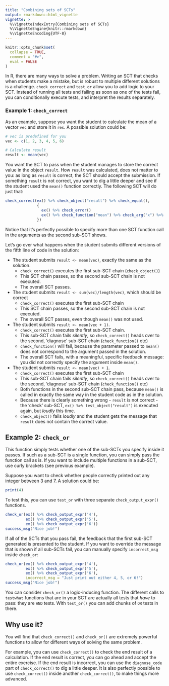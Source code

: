 ```yaml
---
title: "Combining sets of SCTs"
output: rmarkdown::html_vignette
vignette: >
  %\VignetteIndexEntry{Combining sets of SCTs}
  %\VignetteEngine{knitr::rmarkdown}
  %\VignetteEncoding{UTF-8}
---
```


```r
knitr::opts_chunk$set(
  collapse = TRUE,
  comment = "#>",
  eval = FALSE
)
```

In R, there are many ways to solve a problem. Writing an SCT that checks when students make a mistake, but is robust to multiple different solutions is a challenge. `check_correct` and `test_or` allow you to add logic to your SCT. Instead of running all tests and failing as soon as one of the tests fail, you can conditionally execute tests, and interpret the results separately.

### Example 1: `check_correct`

As an example, suppose you want the student to calculate the mean of a vector `vec` and store it in `res`. A possible solution could be:

```r
# vec is predefined for you
vec <- c(1, 2, 3, 4, 5, 6)

# Calculate result
result <- mean(vec)
```

You want the SCT to pass when the student manages to store the correct value in the object `result`. How `result` was calculated, does not matter to you: as long as `result` is correct, the SCT should accept the submission. If something `result` is not correct, you want to dig a little deeper and see if the student used the `mean()` function correctly. The following SCT will do just that:

```r
check_correct(ex() %>% check_object("result") %>% check_equal(),
              {
                ex() %>% check_error()
                ex() %>% check_function("mean") %>% check_arg("x") %>% check_equal()
              })
```

Notice that it's perfectly possible to specify more than one SCT function call in the arguments as the second sub-SCT shows.

Let's go over what happens when the student submits different versions of the fifth line of code in the solution:

- The student submits `result <- mean(vec)`, exactly the same as the solution.
  + `check_correct()` executes the first sub-SCT chain (`check_object()`)
  + This SCT chain passes, so the second sub-SCT chain is not executed.
  + The overall SCT passes.
- The student submits `result <- sum(vec)/length(vec)`, which should be correct
  + `check_correct()` executes the first sub-SCT chain
  + This SCT chain passes, so the second sub-SCT chain is not executed.
  + The overall SCT passes, even though `mean()` was not used.
- The student submits `result <- mean(vec + 1)`.
  + `check_correct()` executes the first sub-SCT chain.
  + This sub-SCT chain fails _silently_, so `check_correct()` heads over to the second, 'diagnose' sub-SCT chain (`check_function()` etc)
  + `check_function()` will fail, because the parameter passed to `mean()` does not correspond to the argument passed in the solution.
  + The overall SCT fails, with a meaningful, specific feedback message: you did not correctly specify the argument inside `mean()`.
- The student submits `result <- mean(vec) + 1`.
  + `check_correct()` executes the first sub-SCT chain
  + This sub-SCT chain fails _silently_, so `check_correct()` heads over to the second, 'diagnose' sub-SCT chain (`check_function()` etc)
  + Both functions in the second sub-SCT chain pass, because `mean()` is called in exactly the same way in the student code as in the solution.
  + Because there is clearly something wrong - `result` is not correct - the 'check' sub-SCT, `ex() %>% test_object("result")` is executed again, but _loudly_ this time.
  + `check_object()` fails _loudly_ and the student gets the message that `result` does not contain the correct value.


## Example 2: `check_or`

This function simply tests whether one of the sub-SCTs you specify inside it passes. If such as a sub-SCT is a single function, you can simply pass the function call as is. If you want to include multiple functions in a sub-SCT, use curly brackets (see previous example). 

Suppose you want to check whether people correctly printed out any integer between 3 and 7. A solution could be:

```r
print(4)
```

To test this, you can use `test_or` with three separate `check_output_expr()` functions.

```r
check_or(ex() %>% check_output_expr('4'),
         ex() %>% check_output_expr('5'),
         ex() %>% check_output_expr('6'))
success_msg("Nice job!")
```

If all of the SCTs that you pass fail, the feedback that the first sub-SCT generated is presented to the student. If you want to override the message that is shown if all sub-SCTs fail, you can manually specify `incorrect_msg` inside `check_or`:

```r
check_or(ex() %>% check_output_expr('4'),
         ex() %>% check_output_expr('5'),
         ex() %>% check_output_expr('6'),
         incorrect_msg = "Just print out either 4, 5, or 6!")
success_msg("Nice job!")
```

You can consider `check_or()` a logic-inducing function. The different calls to `testwhat` functions that are in your SCT are actually all tests that _have_ to pass: they are `AND` tests. With `test_or()` you can add chunks of `OR` tests in there.

## Why use it?

You will find that `check_correct()` and `check_or()` are extremely powerful functions to allow for different ways of solving the same problem.

For example, you can use `check_correct()` to check the end result of a calculation. If the end result is correct, you can go ahead and accept the entire exercise. If the end result is incorrect, you can use the `diagnose_code` part of `check_correct()` to dig a little deeper. It is also perfectly possible to use `check_correct()` inside another `check_correct()`, to make things more advanced.
